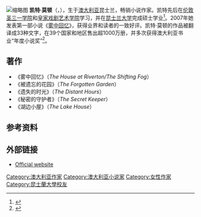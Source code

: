 [[File:Kate_Morton_07.jpg|缩略图]]
'''凯特·莫顿'''（{{lang-en|'''Kate Morton'''}}，{{bd|1976年}}），生于[[澳大利亚|澳大利亚]]昆士兰，畅销小说作家。凯特先后在[[倫敦聖三一學院|伦敦圣三一学院]]和[[皇家戏剧艺术学院|皇家戏剧艺术学院]]学习，并在[[昆士兰大学|昆士兰大学]]完成硕士学业<ref>{{Cite web|url=http://www.theaustralian.com.au/arts/gothic-delight/story-e6frg8n6-1225943628385|title=Gothic delight|accessdate=2016-08-02|author=|date=2010-10-30|publisher=THE AUSTRALIAN|archive-date=2010-11-04|archive-url=https://web.archive.org/web/20101104041453/http://www.theaustralian.com.au/news/arts/gothic-delight/story-e6frg8n6-1225943628385|dead-url=no}}</ref>。2007年她发表第一部小说《[[雾中回忆|雾中回忆]]》，获得业界和读者的一致好评。凯特·莫顿的作品被翻译成33种文字，在39个国家和地区售出超1000万册，并多次获得澳大利亚书业“年度小说奖”<ref>{{Cite web|url=http://news.xinhuanet.com/book/2016-06/13/c_129056528.htm|title=澳大利亚女作家凯特·莫顿《雾中回忆》最新中文版面世|accessdate=2016-08-02|author=|date=2016-06-13|publisher=新华网|archive-date=2016-08-22|archive-url=https://web.archive.org/web/20160822205329/http://news.xinhuanet.com/book/2016-06/13/c_129056528.htm|dead-url=no}}</ref>。

== 著作 ==
* 《雾中回忆》（''The House at Riverton/The Shifting Fog''）
* 《被遗忘的花园》（''The Forgotten Garden''）
* 《遗失的时光》（''The Distant Hours''）
* 《秘密的守护者》（''The Secret Keeper''）
* 《湖边小屋》（''The Lake House''）

== 参考资料 ==
{{Reflist}}

==外部链接==
* [http://www.katemorton.com/ Official website] {{Wayback|url=http://www.katemorton.com/ |date=20110409125014 }}

{{Authority control}}
{{DEFAULTSORT:Morton, Kate}}
[[Category:澳大利亚作家|Category:澳大利亚作家]]
[[Category:澳大利亚小说家|Category:澳大利亚小说家]]
[[Category:女性作家|Category:女性作家]]
[[Category:昆士蘭大學校友|Category:昆士蘭大學校友]]
